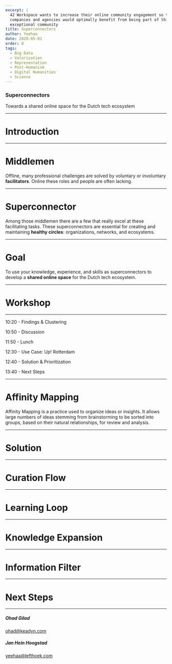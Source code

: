 ```yaml
---
excerpt: |
  42 Workspace wants to increase their online community engagement so that the 
  companies and agencies would optimally benefit from being part of this
  exceptional community
title: Superconnectors
author: Yeehaa
date: 2020-05-01
order: 8
tags: 
  - Big Data
  - Valorization
  - Representation
  - Post-Humanism
  - Digital Humanities
  - Science
---
```



<Cover>

### Superconnectors

Towards a shared online space for the Dutch tech ecosystem

</Cover>

---

<SectionCover>

# Introduction

</SectionCover>

---

<Basic>

# Middlemen

Offline, many professional challenges are solved by voluntary or involuntary
**facilitators**. Online these roles and people are often lacking. 

</Basic>

---

<Basic>

# Superconnector

Among those middlemen there are a few that really excel at these facilitating
tasks. These superconnectors are essential for creating and maintaining **healthy
circles**: organizations, networks, and ecosystems.

</Basic>

---

<Basic>

# Goal

To use your knowledge, experience, and skills as superconnectors to develop a
**shared online space** for the Dutch tech ecosystem.

</Basic>

---
<SectionCover>

# Workshop

</SectionCover>

---

<Agenda>

10:20 - Findings & Clustering

10:50 - Discussion

11:50 - Lunch

12:30 - Use Case: Up! Rotterdam

12:40 - Solution & Prioritization

13:40 - Next Steps

</Agenda>

---

<Basic>

# Affinity Mapping

Affinity Mapping is a practice used to organize ideas or insights. It allows
large numbers of ideas stemming from brainstorming to be sorted into groups,
based on their natural relationships, for review and analysis.

</Basic>

---

<SectionCover>

# Solution

</SectionCover>

---

<Basic>

# Curation Flow

</Basic>

---

<Basic>

# Learning Loop

</Basic>

---

<Basic>

# Knowledge Expansion

</Basic>

---

<Basic>

# Information Filter

</Basic>

---


<SectionCover>

# Next Steps

</SectionCover>

---

<Cover>

##### Ohad Gilad

ohad@keadyn.com

##### Jan Hein Hoogstad

yeehaa@lefthoek.com

</Cover>
